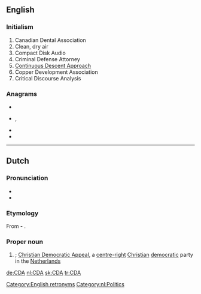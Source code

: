 {{also|CdA}}
==English==

===Initialism===
{{wikipedia}}
{{en-initialism}}

# Canadian Dental Association
# Clean, dry air
# Compact Disk Audio
# Criminal Defense Attorney
# [[w:Continuous Descent Approach|Continuous Descent Approach]]
# Copper Development Association
# Critical Discourse Analysis

===Anagrams===
* {{l|en|ADC}}
* {{l|en|cad}}, {{l|en|CAD}}
* {{l|en|DAC}}
* {{l|en|DCA}}

[[Category:English retronyms]]

----

==Dutch==

===Pronunciation===
* {{IPA|lang=nl|/seːdeːˈaː/}}
* {{audio|Nl-CDA.ogg|Audio|lang=nl}}

===Etymology===
From {{m|nl|christen|Christen}}-{{m|nl|democratisch|Democratisch}} {{m|nl|appèl|Appèl}}.

===Proper noun===
{{nl-proper noun|n}}

# {{initialism of|[[christendemocratisch|Christen-Democratisch]] [[appèl|Appèl]]|lang=nl}};  [[w:Christian Democratic Appeal|Christian Democratic Appeal]], a [[centre-right]] [[Christian]] [[democratic]] party in the [[Netherlands]]

[[Category:nl:Politics]]

[[de:CDA]]
[[nl:CDA]]
[[sk:CDA]]
[[tr:CDA]]